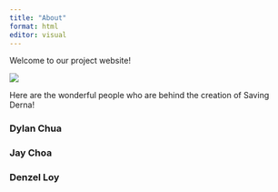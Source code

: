 ```yaml
---
title: "About"
format: html
editor: visual
---
```


Welcome to our project website!

![](_site/site_libs/images/townhall.jpeg)

Here are the wonderful people who are behind the creation of Saving Derna! 

### Dylan Chua

### Jay Choa

### Denzel Loy
